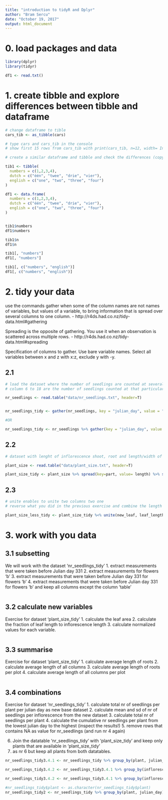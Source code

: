 ---
title: "introduction to tidyR and Dplyr"
author: "Bram Sercu"
date: "October 19, 2017"
output: html_document
---


# 0. load packages and data

```{r}
library(dplyr)
library(tidyr)

df1 <- read.txt()
```


# 1. create tibble and explore differences between tibble and dataframe
```{r}
# change dataframe to tible
cars_tib <- as_tibble(cars)

# type cars and cars_tib in the console
# show first 15 rows from cars_tib with print(cars_tib, n=12, width= Inf)

# create a similar dataframe and tibble and check the differences (copy to console)

tib1 <- tibble(
  numbers = c(1,2,3,4), 
  dutch = c("één", "twee", "drie", "vier"),
  english = c("one", "two", "three", "four")
)

df1 <- data.frame(
  numbers = c(1,2,3,4), 
  dutch = c("één", "twee", "drie", "vier"),
  english = c("one", "two", "three", "four")
)


tib1$numbers
df1$numbers

tib1$n
df1$n

tib1[, "numbers"]
df1[, "numbers"]

tib1[, c("numbers", "english")]
df1[, c("numbers", "english")]


```

# 2. tidy your data
use the commands gather when some of the column names are not names of variables, but values of a variable, to bring information that is spread over several columns to one column.
- http://r4ds.had.co.nz/tidy-data.html#gathering

Spreading is the opposite of gathering. You use it when an observation is scattered across multiple rows. 
- http://r4ds.had.co.nz/tidy-data.html#spreading

Specification of columns to gather. Use bare variable names. Select all variables between x and z with x:z, exclude y with -y.


## 2.1
```{r}
# load the dataset where the number of seedlings are counted at several dates (given in Julian Date)
# column 6 to 18 are the number of seedlings counted at that particular day (represented as julian day).

nr_seedlings <- read.table("data/nr_seedlings.txt", header=T)


nr_seedlings_tidy <- gather(nr_seedlings, key = "julian_day", value = "nr_seedlings", -plant, -inflorescence, -flower, -table, -plate)

#OR

nr_seedlings_tidy <- nr_seedlings %>% gather(key = "julian_day", value = "nr_seedlings", JD233:JD399)
```

## 2.2
```{r}
# dataset with lenght of inflorescence shoot, root and length/width of leaf

plant_size <- read.table("data/plant_size.txt", header=T)

plant_size_tidy <- plant_size %>% spread(key=part, value= length) %>% separate(leaf, into= c("leaf_length","leaf_width"), sep="/")

```

## 2.3
```{r}
# unite enables to unite two columns two one
# reverse what you did in the previous exercise and combine the length and width of the leaf again to  one column using '_' as separator between the values

plant_size_less_tidy <- plant_size_tidy %<% unite(new_leaf, leaf_length, leaf_width, sep="_")

```


# 3. work with you data
## 3.1 subsetting

We will work with the dataset 'nr_seedlings_tidy'
1. extract measurements that were taken before Julian day 331 
2. extract measurements for flowers 'b'
3. extract measurements that were taken before Julian day 331 for flowers 'b'
4. extract measurements that were taken before Julian day 331 for flowers 'b' and keep all columns except the column 'table'

```{r}

```

## 3.2 calculate new variables
Exercise for dataset 'plant_size_tidy'
1. calculate the leaf area
2. calculate the fraction of leaf length to inflorescence length
3. calculate normalized values for each variable.

```{r}

```

## 3.3 summarise
Exercise for dataset 'plant_size_tidy'
1. calculate average length of roots
2. calculate average length of all columns
3. calculate average length of roots per plot
4. calculate average length of all columns per plot

```{r}

```


## 3.4 combinations

Exercise for dataset 'nr_seedlings_tidy'
1. calculate total nr of seedlings per plant per julian day as new base dataset
2. calculate mean and sd of nr of seedlings per inflorescence from the new dataset
3. calculate total nr of seedlings per plant
4. calculate the cumulative nr seedlings per plant from the lowest julian day to the highest (inspect the results!)
5. remove rows that contains NA as value for nr_seedlings (and run nr 4 again)

6. Join the datatable 'nr_seedlings_tidy' with 'plant_size_tidy' and keep only plants that are available in 'plant_size_tidy'
7. as nr 6 but keep all plants from both datatables.

```{r}
nr_seedlings_tidy3.4.1 <- nr_seedlings_tidy %>% group_by(plant, julian_day, inflorescence) %>% summarise(nr_seedlings= sum(nr_seedlings))

nr_seedlings_tidy3.4.2 <- nr_seedlings_tidy3.4.1 %>% group_by(inflorescence) %>% summarise(mean_nr_seedlings= mean(nr_seedlings), sd_nr_seedlings= sd(nr_seedlings))

nr_seedlings_tidy3.4.2 <- nr_seedlings_tidy3.4.1 %>% group_by(inflorescence) %>% summarise(total_nr_seedlings= sum(nr_seedlings))


```

```{r}
#nr_seedlings_tidy$plant <- as.character(nr_seedlings_tidy$plant)
nr_seedlings_tidy2 <- nr_seedlings_tidy %>% group_by(plant, julian_day) %>% summarise(nr_seedlings= sum(nr_seedlings)) %>% group_by(plant) %>% mutate(cum_nr_seedlings = cumsum(nr_seedlings))


```



